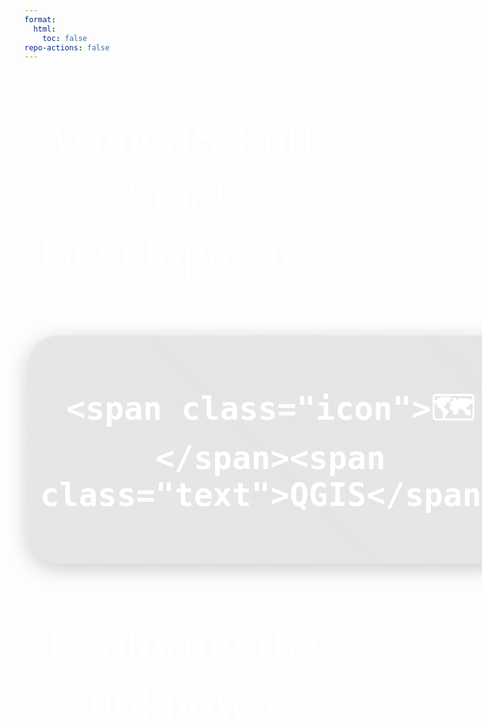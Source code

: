 ```yaml
---
format:
  html:
    toc: false
repo-actions: false
---
```

<!-- Password to open pdf books: 08081968 -->
<link rel="preconnect" href="https://fonts.googleapis.com">
<link rel="preconnect" href="https://fonts.gstatic.com" crossorigin>
<link href="https://fonts.googleapis.com/css2?family=Cabin+Sketch:wght@400;700&display=swap" rel="stylesheet">

<style>
  /* Page-specific background for index only */
  body {
    background-image: url('images/home/mosaic.png');
    background-size: cover;
    background-position: center;
    background-repeat: no-repeat;
    background-attachment: fixed;
    min-height: 100vh;
  }

  .animated-text {
    font-size: 80px;
    color: #fff;
    font-family: 'Cabin Sketch';
    text-align: center;
    vertical-align: middle;
  }

  @keyframes letterAnimation {
    0% { opacity: 0; transform: translateY(-10px); }
    10% { opacity: 1; transform: translateY(0); }
    100% { opacity: 0; transform: translateY(10px); }
  }

  /* Simple Carousel Styles */
  .tech-carousel {
    display: inline-block;
    padding: 20px 20px;
    border-radius: 50px;
    color: white;
    font-weight: bold;
    font-size: 60px;
    margin: 5px;
    box-shadow: 0 8px 32px rgba(0,0,0,0.2), inset 0 0 0 1px rgba(255,255,255,0.1);
    min-width: 400px;
    text-align: center;
    transition: all 0.5s ease;
    background-color: rgba(128, 128, 128, 0.2) !important;
    backdrop-filter: blur(15px) saturate(180%);
    -webkit-backdrop-filter: blur(15px) saturate(180%);
    border: none;
    filter: blur(0.5px);
  }
  
  .tech-carousel::before {
    content: '';
    position: absolute;
    top: -2px;
    left: -2px;
    right: -2px;
    bottom: -2px;
    background: linear-gradient(45deg, rgba(255,255,255,0.1), rgba(255,255,255,0.05));
    border-radius: 52px;
    z-index: -1;
    filter: blur(2px);
  }

  .tech-carousel .icon {
    font-size: 60px;
    margin-right: 15px;
  }
</style>

::: {.column-screen}

<div style="color: #FFFFFF;" class="animated-text">
  <p>WebGIS Full Stack Developments</p>
  <div id="tech-carousel" class="tech-carousel">
    <span class="icon">🗺️</span><span class="text">QGIS</span>
  </div>
  <p>Exploring the unknown</p>
</div>

<script>
const technologies = [
  { icon: '🗺️', text: 'QGIS', bg: 'linear-gradient(135deg, rgba(245, 245, 245, 0.2), rgba(224, 224, 224, 0.2))' },
  { icon: '🛰️', text: 'ARCGIS PRO', bg: 'linear-gradient(135deg, rgba(232, 232, 232, 0.2), rgba(208, 208, 208, 0.2))' },
  { icon: '🔍', text: 'GEOSPATIAL ANALYSIS', bg: 'linear-gradient(135deg, rgba(220, 220, 220, 0.2), rgba(192, 192, 192, 0.2))' },
  { icon: '📡', text: 'REMOTE SENSING', bg: 'linear-gradient(135deg, rgba(208, 208, 208, 0.2), rgba(176, 176, 176, 0.2))' },
  { icon: '🌐', text: 'WEB GIS', bg: 'linear-gradient(135deg, rgba(196, 196, 196, 0.2), rgba(160, 160, 160, 0.2))' },
  { icon: '⚛️', text: 'REACT', bg: 'linear-gradient(135deg, rgba(184, 184, 184, 0.2), rgba(144, 144, 144, 0.2))' },
  { icon: '☕', text: 'SPRING BOOT', bg: 'linear-gradient(135deg, rgba(172, 172, 172, 0.2), rgba(128, 128, 128, 0.2))' },
  { icon: '🐚', text: 'BASH & LINUX', bg: 'linear-gradient(135deg, rgba(160, 160, 160, 0.2), rgba(112, 112, 112, 0.2))' },
  { icon: '🛠️', text: 'DEVOPS', bg: 'linear-gradient(135deg, rgba(148, 148, 148, 0.2), rgba(96, 96, 96, 0.2))' },
  { icon: '☁️', text: 'AWS', bg: 'linear-gradient(135deg, rgba(136, 136, 136, 0.2), rgba(80, 80, 80, 0.2))' },
  { icon: '📄', text: 'MARKDOWN', bg: 'linear-gradient(135deg, rgba(124, 124, 124, 0.2), rgba(64, 64, 64, 0.2))' },
  { icon: '☕', text: 'JAVA', bg: 'linear-gradient(135deg, rgba(112, 112, 112, 0.2), rgba(48, 48, 48, 0.2))' },
  { icon: '🐍', text: 'PYTHON', bg: 'linear-gradient(135deg, rgba(100, 100, 100, 0.2), rgba(32, 32, 32, 0.2))' }
];

let currentIndex = 0;
const carousel = document.getElementById('tech-carousel');

function updateCarousel() {
  const tech = technologies[currentIndex];
  carousel.style.background = `linear-gradient(rgba(128, 128, 128, 0.4), rgba(128, 128, 128, 0.4)), ${tech.bg}`;
  carousel.innerHTML = `<span class="icon">${tech.icon}</span><span class="text">${tech.text}</span>`;
  
  currentIndex = (currentIndex + 1) % technologies.length;
}

// Initialize and start carousel
updateCarousel();
setInterval(updateCarousel, 2000); // Change every 2 seconds
</script>

:::
